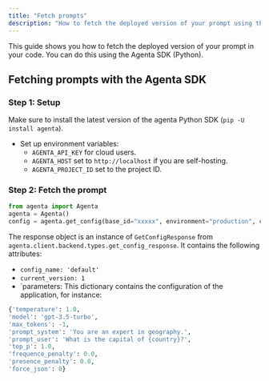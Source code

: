 ```yaml
---
title: "Fetch prompts"
description: "How to fetch the deployed version of your prompt using the Agenta SDK."
---
```


This guide shows you how to fetch the deployed version of your prompt in your code. You can do this using the Agenta SDK (Python).

## Fetching prompts with the Agenta SDK

### Step 1: Setup

Make sure to install the latest version of the agenta Python SDK (`pip -U install agenta`).

- Set up environment variables:
  - `AGENTA_API_KEY` for cloud users.
  - `AGENTA_HOST` set to `http://localhost` if you are self-hosting.
  - `AGENTA_PROJECT_ID` set to the project ID.

### Step 2: Fetch the prompt

```python
from agenta import Agenta
agenta = Agenta()
config = agenta.get_config(base_id="xxxxx", environment="production", cache_timeout=200) # Fetches the configuration with caching

```

The response object is an instance of `GetConfigResponse` from `agenta.client.backend.types.get_config_response`. It contains the following attributes:

- `config_name: 'default'`
- `current_version: 1`
- `parameters: This dictionary contains the configuration of the application, for instance:

```python
{'temperature': 1.0,
'model': 'gpt-3.5-turbo',
'max_tokens': -1,
'prompt_system': 'You are an expert in geography.',
'prompt_user': 'What is the capital of {country}?',
'top_p': 1.0,
'frequence_penalty': 0.0,
'presence_penalty': 0.0,
'force_json': 0}

```
